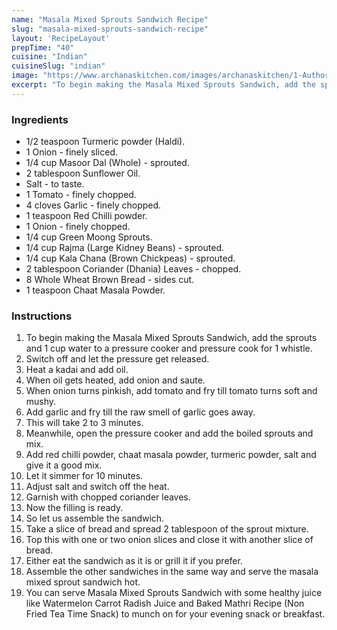 ---
name: "Masala Mixed Sprouts Sandwich Recipe"
slug: "masala-mixed-sprouts-sandwich-recipe"
layout: 'RecipeLayout'
prepTime: "40"
cuisine: "Indian"
cuisineSlug: "indian"
image: "https://www.archanaskitchen.com/images/archanaskitchen/1-Author/Raksha_Kamat/Masala_Mixed_Sprouts_Sandwich.jpg"
excerpt: "To begin making the Masala Mixed Sprouts Sandwich, add the sprouts and 1 cup water to a pressure cooker and pressure cook for 1 whistle"
---

### Ingredients

- 1/2 teaspoon Turmeric powder (Haldi).
- 1 Onion - finely sliced.
- 1/4 cup Masoor Dal (Whole) - sprouted.
- 2 tablespoon Sunflower Oil.
- Salt - to taste.
- 1 Tomato - finely chopped.
- 4 cloves Garlic - finely chopped.
- 1 teaspoon Red Chilli powder.
- 1 Onion - finely chopped.
- 1/4 cup Green Moong Sprouts.
- 1/4 cup Rajma (Large Kidney Beans) - sprouted.
- 1/4 cup Kala Chana (Brown Chickpeas) - sprouted.
- 2 tablespoon Coriander (Dhania) Leaves - chopped.
- 8 Whole Wheat Brown Bread - sides cut.
- 1 teaspoon Chaat Masala Powder.

### Instructions

1. To begin making the Masala Mixed Sprouts Sandwich, add the sprouts and 1 cup water to a pressure cooker and pressure cook for 1 whistle.
1. Switch off and let the pressure get released.
1. Heat a kadai and add oil.
1. When oil gets heated, add onion and saute.
1. When onion turns pinkish, add tomato and fry till tomato turns soft and mushy.
1. Add garlic and fry till the raw smell of garlic goes away.
1. This will take 2 to 3 minutes.
1. Meanwhile, open the pressure cooker and add the boiled sprouts and mix.
1. Add red chilli powder, chaat masala powder, turmeric powder, salt and give it a good mix.
1. Let it simmer for 10 minutes.
1. Adjust salt and switch off the heat.
1. Garnish with chopped coriander leaves.
1. Now the filling is ready.
1. So let us assemble the sandwich.
1. Take a slice of bread and spread 2 tablespoon of the sprout mixture.
1. Top this with one or two onion slices and close it with another slice of bread.
1. Either eat the sandwich as it is or grill it if you prefer.
1. Assemble the other sandwiches in the same way and serve the masala mixed sprout sandwich hot.
1. You can serve Masala Mixed Sprouts Sandwich with some healthy juice like Watermelon Carrot Radish Juice and Baked Mathri Recipe (Non Fried Tea Time Snack) to munch on for your evening snack or breakfast.
